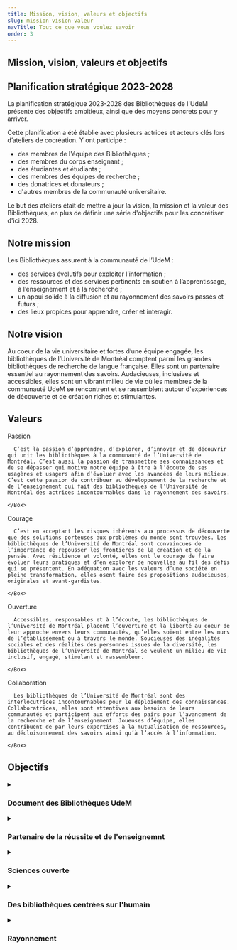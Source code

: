 ```yaml
---
title: Mission, vision, valeurs et objectifs
slug: mission-vision-valeur
navTitle: Tout ce que vous voulez savoir
order: 3
---
```



<Section>

# Mission, vision, valeurs et objectifs

## Planification stratégique 2023-2028

La planification stratégique 2023-2028 des Bibliothèques de l'UdeM présente des objectifs ambitieux, ainsi que des moyens concrets pour y arriver.

Cette planification a été établie avec plusieurs actrices et acteurs clés lors d’ateliers de cocréation. Y ont participé :

- des membres de l'équipe des Bibliothèques ;
- des membres du corps enseignant ;
- des étudiantes et étudiants ;
- des membres des équipes de recherche ;
- des donatrices et donateurs ;
- d'autres membres de la communauté universitaire.

Le but des ateliers était de mettre à jour la vision, la mission et la valeur des Bibliothèques, en plus de définir une série d'objectifs pour les concrétiser d'ici 2028.

<Divider />

## Notre mission

Les Bibliothèques assurent à la communauté de l’UdeM :

- des services évolutifs pour exploiter l’information ;
- des ressources et des services pertinents en soutien à l’apprentissage, à l’enseignement et à la recherche ;
- un appui solide à la diffusion et au rayonnement des savoirs passés et futurs ;
- des lieux propices pour apprendre, créer et interagir.

<Divider />

## Notre vision

Au coeur de la vie universitaire et fortes d’une équipe engagée, les bibliothèques de l’Université de Montréal comptent parmi les grandes bibliothèques de recherche de langue française. Elles sont un partenaire essentiel au rayonnement des savoirs. Audacieuses, inclusives et accessibles, elles sont un vibrant milieu de vie où les membres de la communauté UdeM se rencontrent et se rassemblent autour d'expériences de découverte et de création riches et stimulantes.

<Divider />

## Valeurs

<Grid container spacing={2}>
  <Grid size={{ xs: 12, md: 6 }}>
    <Box
      sx={{
        p:2,
        bgcolor: '#FEE1DE',
        borderRadius: '1rem',
        height: '100%',
      }}
    >
      <Grid container
        sx={{
          alignItems: "center",
        }}
      >
        <Grid size="grow">
          <Typography variant="h3">Passion</Typography>
        </Grid>
        <Grid size="auto">
          <Heart color='#F04E24' size={50} />
        </Grid>
      </Grid>

      C’est la passion d’apprendre, d’explorer, d’innover et de découvrir qui unit les bibliothèques à la communauté de l’Université de Montréal. C’est aussi la passion de transmettre ses connaissances et de se dépasser qui motive notre équipe à être à l’écoute de ses usagères et usagers afin d’évoluer avec les avancées de leurs milieux. C’est cette passion de contribuer au développement de la recherche et de l’enseignement qui fait des bibliothèques de l’Université de Montréal des actrices incontournables dans le rayonnement des savoirs.

    </Box>

  </Grid>
  <Grid size={{ xs: 12, md: 6 }}>
    <Box
      sx={{
        p:2,
        bgcolor: '#FEE1DE',
        borderRadius: '1rem',
        height: '100%',
      }}
    >
      <Grid container
        sx={{
          alignItems: "center",
        }}
      >
        <Grid size="grow">
          <Typography variant="h3">Courage</Typography>
        </Grid>
        <Grid size="auto">
          <Mountains color='#F04E24' size={50} />
        </Grid>
      </Grid>
        
      C’est en acceptant les risques inhérents aux processus de découverte que des solutions porteuses aux problèmes du monde sont trouvées. Les bibliothèques de l’Université de Montréal sont convaincues de l’importance de repousser les frontières de la création et de la pensée. Avec résilience et volonté, elles ont le courage de faire évoluer leurs pratiques et d’en explorer de nouvelles au fil des défis qui se présentent. En adéquation avec les valeurs d’une société en pleine transformation, elles osent faire des propositions audacieuses, originales et avant-gardistes.

    </Box>

  </Grid>
  <Grid size={{ xs: 12, md: 6 }}>
    <Box
      sx={{
        p:2,
        bgcolor: '#FEE1DE',
        borderRadius: '1rem',
        height: '100%',
      }}
    >
      <Grid container
        sx={{
          alignItems: "center",
        }}
      >
        <Grid size="grow">
          <Typography variant="h3">Ouverture</Typography>
        </Grid>
        <Grid size="auto">
          <DoorOpen color='#F04E24' size={50} />
        </Grid>
      </Grid>
        
      Accessibles, responsables et à l’écoute, les bibliothèques de l’Université de Montréal placent l’ouverture et la liberté au coeur de leur approche envers leurs communautés, qu’elles soient entre les murs de l’établissement ou à travers le monde. Soucieuses des inégalités sociales et des réalités des personnes issues de la diversité, les bibliothèques de l’Université de Montréal se veulent un milieu de vie inclusif, engagé, stimulant et rassembleur.

    </Box>

  </Grid>
  <Grid size={{ xs: 12, md: 6 }}>
    <Box
      sx={{
        p:2,
        bgcolor: '#FEE1DE',
        borderRadius: '1rem'
      }}
    >
      <Grid container
        sx={{
          alignItems: "center",
        }}
      >
        <Grid size="grow">
          <Typography variant="h3">Collaboration</Typography>
        </Grid>
        <Grid size="auto">
          <Handshake color='#F04E24' size={50} />
        </Grid>
      </Grid>
        
      Les bibliothèques de l’Université de Montréal sont des interlocutrices incontournables pour le déploiement des connaissances. Collaboratrices, elles sont attentives aux besoins de leurs communautés et participent aux efforts des pairs pour l’avancement de la recherche et de l’enseignement. Joueuses d’équipe, elles contribuent de par leurs expertises à la mutualisation de ressources, au décloisonnement des savoirs ainsi qu’à l’accès à l’information.

    </Box>

  </Grid>

</Grid>

<Divider />

## Objectifs

<details>
<summary>
<h3>Document des Bibliothèques UdeM</h3>
</summary>
S’inscrire comme partenaire à part entière de la recherche en y apportant une valeur ajoutée propre à notre champ d’action et à notre expertise.

#### Stratégies

- Enrichir l’offre de services afin de contribuer à toutes les étapes de la recherche, de l’innovation et de la création.
- Favoriser le maillage avec tous les acteurs et actrices de l’écosystème de la recherche de l’UdeM.
- Développer des outils et des plateformes numériques pour soutenir les équipes de recherche.

</details>

<details>
<summary><h3>Partenaire de la réussite et de l'enseignemnt</h3></summary>
Soutenir de façon proactive et agile l’enseignement et sa transformation, ainsi que la réussite étudiante, en collaboration avec nos partenaires internes.

#### Stratégies

- Poursuivre le développement d’une offre variée de formations.
- Enrichir nos services en soutien à la réussite étudiante.
- Proposer des espaces, des expériences et des équipements de pointe favorisant l’interdisciplinarité, l’innovation et la créativité.
- Adapter l’offre de services aux nouveaux modes et moyens d’enseignement.

</details>

<details>
<summary>
<h3>Sciences ouverte</h3>
</summary>
Déployer des services et des outils qui font de la science ouverte une réalité, et se positionner comme partenaire de choix en mobilisation des connaissances.

#### Stratégies

- Démystifier la science ouverte et susciter l’adhésion à ses principes.
- Concevoir une offre de services permettant de soutenir la communication savante et la science ouverte.
- Soutenir les activités d'édition en libre accès par la mutualisation des outils, des services et des expertises.
- Contribuer à la création et à la diffusion de nouveaux savoirs ouverts.
- Appuyer l'apprentissage et l'enseignement ouverts.

</details>

<details>
<summary>
<h3>Des bibliothèques centrées sur l'humain</h3>
</summary>
Se démarquer comme un milieu de vie inclusif, stimulant et en adéquation avec les valeurs sociétales,où chacun et chacune peut s’épanouir, se développer et grandir.

##### Stratégies

- Offrir un milieu de vie stimulant et attrayant répondant aux besoins diversifiés de nos communautés.
- Inclure les principes d’équité, de diversité, d’inclusion et d’écoresponsabilité au coeur de nos actions.
- Permettre au personnel de développer son potentiel en encourageant le partage d'expertise et en offrant des expériences de développement ainsi que des occasions de dépassement.
- Favoriser des modes de collaboration agile et de communication fluide au sein de l'équipe des bibliothèques.

</details>

<details>
<summary>
<h3>Rayonnement</h3>
</summary>
Faire rayonner les activités et l’expertise des bibliothèques de l’UdeM.

##### Stratégies

- Faire connaître nos services, nos espaces ainsi que notre expertise auprès de notre communauté et de nos partenaires institutionnels.
- Exercer une influence aux niveaux local, provincial, national et international.
- Se positionner comme une organisation engagée.

</details>

</Section>
